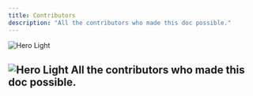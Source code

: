 ```yaml
---
title: Contributors
description: "All the contributors who made this doc possible."
---
```


<img
  className="block dark:hidden"
  src="/images/contributors.png"
  alt="Hero Light"
/>

<img
  className="hidden dark:block"
  src="/images/contributors.png"
  alt="Hero Light"
/>
**All the contributors who made this doc possible.**
---

